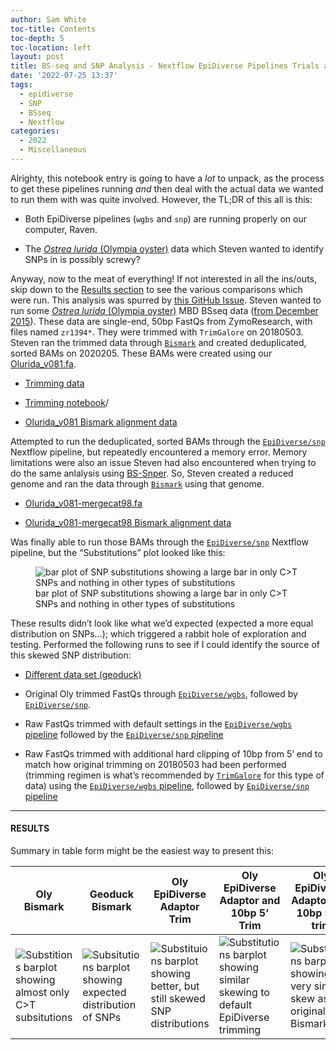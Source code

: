 ```yaml
---
author: Sam White
toc-title: Contents
toc-depth: 5
toc-location: left
layout: post
title: BS-seq and SNP Analysis - Nextflow EpiDiverse Pipelines Trials and Tribulations
date: '2022-07-25 13:37'
tags: 
  - epidiverse
  - SNP
  - BSseq
  - Nextflow
categories: 
  - 2022
  - Miscellaneous
---
```

Alrighty, this notebook entry is going to have a _lot_ to unpack, as the process to get these pipelines running _and_ then deal with the actual data we wanted to run them with was quite involved. However, the TL;DR of this all is this:

- Both EpiDiverse pipelines (`wgbs` and `snp`) are running properly on our computer, Raven.

- The [_Ostrea lurida_ (Olympia oyster)](http://en.wikipedia.org/wiki/Pacific_oyster) data which Steven wanted to identify SNPs in is possibly screwy?

Anyway, now to the meat of everything! If not interested in all the ins/outs, skip down to the [Results section](####Results) to see the various comparisons which were run. This analysis was spurred by [this GitHub Issue](https://github.com/RobertsLab/resources/issues/1489). Steven wanted to run some [_Ostrea lurida_ (Olympia oyster)](http://en.wikipedia.org/wiki/Pacific_oyster) MBD BSseq data ([from December 2015](https://github.com/RobertsLab/project-olympia.oyster-genomic/wiki/MBD-BSseq-December-2015)). These data are single-end, 50bp FastQs from ZymoResearch, with files named `zr1394*`. They were trimmed with `TrimGalore` on 20180503. Steven ran the trimmed data through [`Bismark`](https://github.com/FelixKrueger/Bismark) and created deduplicated, sorted BAMs on 2020205. These BAMs were created using our [Olurida_v081.fa](http://owl.fish.washington.edu/halfshell/genomic-databank/Olurida_v081.fa).

- [Trimming data](https://owl.fish.washington.edu/Athaliana/20180503_oly_methylseq_trimgalore/)

- [Trimming notebook](https://robertslab.github.io/sams-notebook/posts/2018/2018-05-08-bs-seq-mapping-olympia-oyster-bisulfite-sequencing-trimgalore-fastqc-bismark/)/

- [Olurida_v081 Bismark alignment data](https://gannet.fish.washington.edu/seashell/bu-mox/scrubbed/020320-oly/)


Attempted to run the deduplicated, sorted BAMs through the [`EpiDiverse/snp`](https://github.com/EpiDiverse/snp) Nextflow pipeline, but repeatedly encountered a memory error. Memory limitations were also an issue Steven had also encountered when trying to do the same anlalysis using [BS-Snper](https://github.com/hellbelly/BS-Snper). So, Steven created a reduced genome and ran the data through [`Bismark`](https://github.com/FelixKrueger/Bismark) using that genome.

- [Olurida_v081-mergecat98.fa](https://gannet.fish.washington.edu/seashell/bu-github/paper-oly-mbdbs-gen/data/bgdata/Olurida_v081-mergecat98.fa)

- [Olurida_v081-mergecat98 Bismark alignment data](https://gannet.fish.washington.edu/seashell/bu-mox/scrubbed/070322-olymerge-snp/)

Was finally able to run those BAMs through the [`EpiDiverse/snp`](https://github.com/EpiDiverse/snp) Nextflow pipeline, but the "Substitutions" plot looked like this:

![bar plot of SNP substitutions showing a large bar in only C>T SNPs and nothing in other types of substitutions](https://gannet.fish.washington.edu/Atumefaciens/20220707-olur-epidiverse/snps/stats/zr1394_10_s456_trimmed_bismark_bt2.deduplicated/substitutions.0.png)

These results didn't look like what we'd expected (expected a more equal distribution on SNPs...); which triggered a rabbit hole of exploration and testing. Performed the following runs to see if I could identify the source of this skewed SNP distribution:

- [Different data set (geoduck)](https://gannet.fish.washington.edu/Atumefaciens/20220715-pgen-epdiverse-snp-bismark/)

- Original Oly trimmed FastQs through [`EpiDiverse/wgbs`](https://gannet.fish.washington.edu/Atumefaciens/20220715-olur-zr1394_all_trimmed-nextflow_epidiverse-wgbs/), followed by [`EpiDiverse/snp`](https://gannet.fish.washington.edu/Atumefaciens/20220716-olur-zr1394-all-epidiverse-snp/).

- Raw FastQs trimmed with default settings in the [`EpiDiverse/wgbs` pipeline](https://gannet.fish.washington.edu/Atumefaciens/20220720-olur-zr1394_all_untrimmed-nextflow_epidiverse-wgbs-conda/) followed by the [`EpiDiverse/snp` pipeline](https://gannet.fish.washington.edu/Atumefaciens/20220717-olur-zr1394_all_untrimmed-nextflow_epidiverse-snp/)

- Raw FastQs trimmed with additional hard clipping of 10bp from 5' end to match how original trimming on 20180503 had been performed (trimming regimen is what's recommended by [`TrimGalore`](https://github.com/FelixKrueger/TrimGalore) for this type of data) using the [`EpiDiverse/wgbs` pipeline](https://gannet.fish.washington.edu/Atumefaciens/20220721-olur-zr1394_all_untrimmed-nextflow_epidiverse-wgbs-conda-trim_10bp_5prime/), followed by [`EpiDiverse/snp` pipeline](https://gannet.fish.washington.edu/Atumefaciens/20220721-olur-zr1394_all_untrimmed-nextflow_epidiverse-snp-conda-trim_10bp_5prime/)


---

#### RESULTS


Summary in table form might be the easiest way to present this:

| Oly Bismark                                                                                                                                                                                                                       | Geoduck Bismark                                                                                                                                                                                                                                    | Oly EpiDiverse Adaptor Trim                                                                                                                                                                                                               | Oly EpiDiverse Adaptor and 10bp 5’ Trim                                                                                                                                                                                                                         | Oly EpiDiverse Adaptor and 10bp 5’/3’ trim                                                                                                                                                                                                                                 |
|-----------------------------------------------------------------------------------------------------------------------------------------------------------------------------------------------------------------------------------|----------------------------------------------------------------------------------------------------------------------------------------------------------------------------------------------------------------------------------------------------|-------------------------------------------------------------------------------------------------------------------------------------------------------------------------------------------------------------------------------------------|-----------------------------------------------------------------------------------------------------------------------------------------------------------------------------------------------------------------------------------------------------------------|----------------------------------------------------------------------------------------------------------------------------------------------------------------------------------------------------------------------------------------------------------------------------|
| ![Substitions barplot showing almost only C>T subsitutions](https://gannet.fish.washington.edu/Atumefaciens/20220713-olu-epidiverse-snp-all/snps/stats/zr1394_1_s456_trimmed_bismark_bt2.deduplicated.sorted/substitutions.0.png) | ![Subsitutions barplot showing expected distribution of SNPs](https://gannet.fish.washington.edu/Atumefaciens/20220715-pgen-epdiverse-snp-bismark/snps/stats/EPI-205_S26_L004_R1_001_val_1_bismark_bt2_pe.deduplicated.sorted/substitutions.0.png) | ![Substituions barplot showing better, but still skewed SNP distributions](https://gannet.fish.washington.edu/Atumefaciens/20220720-olur-zr1394_all_untrimmed-nextflow_epidiverse-snp-conda/snps/stats/zr1394_1_s456/substitutions.0.png) | ![Substitutions barplot showing similar skewing to default EpiDiverse trimming](https://gannet.fish.washington.edu/Atumefaciens/20220721-olur-zr1394_all_untrimmed-nextflow_epidiverse-snp-conda-trim_10bp_5prime/snps/stats/zr1394_1_s456/substitutions.0.png) | ![Substitutions barplot showing very similar skew as the original Oly Bismark plot](https://gannet.fish.washington.edu/Atumefaciens/20220726-olur-zr1394_all_untrimmed-nextflow_epidiverse-snp-conda-trim_10bp_5-and-3-prime/snps/stats/zr1394_1_s456/substitutions.0.png) |
